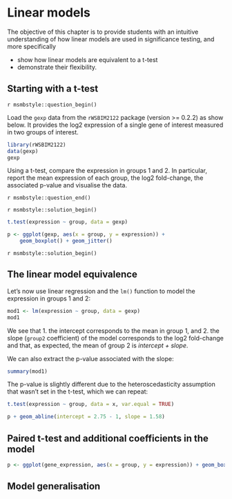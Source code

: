 # Linear models {#sec:linmod}

The objective of this chapter is to provide students with an intuitive
understanding of how linear models are used in significance testing,
and more specifically

- show how linear models are equivalent to a t-test
- demonstrate their flexibility.

## Starting with a t-test

`r msmbstyle::question_begin()`

Load the `gexp` data from the `rWSBIM2122` package (version >= 0.2.2)
as show below. It provides the log2 expression of a single gene of
interest measured in two groups of interest.

```r
library(rWSBIM2122)
data(gexp)
gexp
```

Using a t-test, compare the expression in groups 1 and 2. In
particular, report the mean expression of each group, the log2
fold-change, the associated p-value and visualise the data.

`r msmbstyle::question_end()`


`r msmbstyle::solution_begin()`

```r
t.test(expression ~ group, data = gexp)
```

```r
p <- ggplot(gexp, aes(x = group, y = expression)) +
    geom_boxplot() + geom_jitter()
```

`r msmbstyle::solution_begin()`

## The linear model equivalence

Let's now use linear regression and the `lm()` function to model the
expression in groups 1 and 2:

```r
mod1 <- lm(expression ~ group, data = gexp)
mod1
```

We see that 
1. the intercept corresponds to the mean in group 1, and 
2. the slope (`group2` coefficient) of the model corresponds to the
   log2 fold-change and that, as expected, the mean of group 2 is
   *intercept + slope*.

We can also extract the p-value associated with the slope:

```r
summary(mod1)
```

The p-value is slightly different due to the heteroscedasticity
assumption that wasn't set in the t-test, which we can repeat:


```r
t.test(expression ~ group, data = x, var.equal = TRUE)
```

```r
p + geom_abline(intercept = 2.75 - 1, slope = 1.58) 
```

## Paired t-test and additional coefficients in the model


```r
p <- ggplot(gene_expression, aes(x = group, y = expression)) + geom_boxplot() + geom_point(aes(colour = ID), size = 4) +  geom_segment(data = sleep2, aes(x = group.x, xend = group.y, y = extra.x, yend = extra.y, colour = factor(1:10))) + 
```



## Model generalisation
